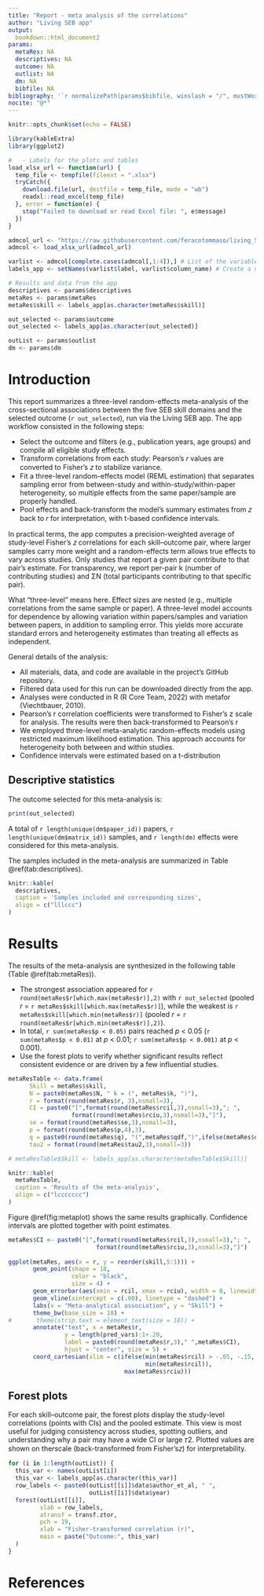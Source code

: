 ```yaml
---
title: "Report - meta analysis of the correlations"
author: "Living SEB app"
output:
  bookdown::html_document2
params:
  metaRes: NA
  descriptives: NA
  outcome: NA
  outlist: NA
  dm: NA
  bibfile: NA
bibliography: '`r normalizePath(params$bibfile, winslash = "/", mustWork = TRUE)`'
nocite: "@*"
---
```


```r
knitr::opts_chunk$set(echo = FALSE)

library(kableExtra)
library(ggplot2)

#   - Labels for the plots and tables
load_xlsx_url <- function(url) {
  temp_file <- tempfile(fileext = ".xlsx")
  tryCatch({
    download.file(url, destfile = temp_file, mode = "wb")
    readxl::read_excel(temp_file)
  }, error = function(e) {
    stop("Failed to download or read Excel file: ", e$message)
  })
}

admcol_url <- "https://raw.githubusercontent.com/feracotommaso/living_SEB_review/main/data/matrix_codebook.xlsx"
admcol <- load_xlsx_url(admcol_url)

varlist <- admcol[complete.cases(admcol[,1:4]),] # List of the variables that can be used with different grain [Topic, BROAD, specific, and label]
labels_app <- setNames(varlist$label, varlist$column_name) # Create a named vector from the lookup table

# Results and data from the app
descriptives <- params$descriptives
metaRes <- params$metaRes
metaRes$skill <- labels_app[as.character(metaRes$skill)]

out_selected <- params$outcome
out_selected <- labels_app[as.character(out_selected)]

outList <- params$outlist
dm <- params$dm

```

# Introduction

This report summarizes a three-level random-effects meta-analysis of the cross-sectional associations between the five SEB skill domains and the selected outcome (`r out_selected`), run via the Living SEB app. The app workflow consisted in the following steps:

-   Select the outcome and filters (e.g., publication years, age groups) and compile all eligible study effects.
-   Transform correlations from each study: Pearson’s 𝑟 values are converted to Fisher’s 𝑧 to stabilize variance.
-   Fit a three-level random-effects model (REML estimation) that separates sampling error from between-study and within-study/within-paper heterogeneity, so multiple effects from the same paper/sample are properly handled.
-   Pool effects and back-transform the model’s summary estimates from 𝑧 back to 𝑟 for interpretation, with t-based confidence intervals.

In practical terms, the app computes a precision-weighted average of study-level Fisher's 𝑧 correlations for each skill–outcome pair, where larger samples carry more weight and a random-effects term allows true effects to vary across studies. Only studies that report a given pair contribute to that pair’s estimate. For transparency, we report per-pair k (number of contributing studies) and ΣN (total participants contributing to that specific pair).

What “three-level” means here. Effect sizes are nested (e.g., multiple correlations from the same sample or paper). A three-level model accounts for dependence by allowing variation within papers/samples and variation between papers, in addition to sampling error. This yields more accurate standard errors and heterogeneity estimates than treating all effects as independent.

General details of the analysis:

-   All materials, data, and code are available in the project’s GitHub repository.
-   Filtered data used for this run can be downloaded directly from the app.
-   Analyses were conducted in R (R Core Team, 2022) with metafor (Viechtbauer, 2010).
-   Pearson’s r correlation coefficients were transformed to Fisher’s z scale for analysis. The results were then back-transformed to Pearson’s r
-   We employed three-level meta-analytic random-effects models using restricted maximum likelihood estimation. This approach accounts for heterogeneity both between and within studies.
-   Confidence intervals were estimated based on a t-distribution

## Descriptive statistics

The outcome selected for this meta-analysis is:

```r
print(out_selected)
```

A total of `r length(unique(dm$paper_id))` papers, `r length(unique(dm$matrix_id))` samples, and `r length(dm)` effects were considered for this meta-analysis.

The samples included in the meta-analysis are summarized in Table \@ref(tab:descriptives).

```r
knitr::kable(
  descriptives,
  caption = 'Samples included and corresponding sizes',
  align = c("lllccc")
)
```

# Results

The results of the meta-analysis are synthesized in the following table (Table \@ref(tab:metaRes)).

-   The strongest association appeared for `r round(metaRes$r[which.max(metaRes$r)],2)` with `r out_selected` (pooled *r* = `r metaRes$skill[which.max(metaRes$r)]`), while the weakest is `r metaRes$skill[which.min(metaRes$r)]` (pooled *r* = `r round(metaRes$r[which.min(metaRes$r)],2)`).
-   In total, `r sum(metaRes$p < 0.05)` pairs reached *p* \< 0.05 (`r sum(metaRes$p < 0.01)` at *p* \< 0.01; `r sum(metaRes$p < 0.001)` at *p* \< 0.001).
-   Use the forest plots to verify whether significant results reflect consistent evidence or are driven by a few influential studies.

```r
metaResTable <- data.frame(
      Skill = metaRes$skill,
      N = paste0(metaRes$N, " k = (", metaRes$k, ")"),
      r = format(round(metaRes$r, 3),nsmall=3),
      CI = paste0("[",format(round(metaRes$rcil,3),nsmall=3),"; ",
                  format(round(metaRes$rciu,3),nsmall=3),"]"),
      se = format(round(metaRes$se,3),nsmall=3),
      p = format(round(metaRes$p,4),3),
      q = paste0(round(metaRes$q), "(",metaRes$qdf,")",ifelse(metaRes$qp < .01, "*", "")),
      tau2 = format(round(metaRes$tau2,3),nsmall=3))

# metaResTable$Skill <- labels_app[as.character(metaResTable$Skill)]

knitr::kable(
  metaResTable,
  caption = 'Results of the meta-analysis',
  align = c("lccccccc")
)
```

Figure \@ref(fig:metaplot) shows the same results graphically. Confidence intervals are plotted together with point estimates.

```r
metaRes$CI <- paste0("[",format(round(metaRes$rcil,3),nsmall=3),"; ",
                         format(round(metaRes$rciu,3),nsmall=3),"]")
      
ggplot(metaRes, aes(x = r, y = reorder(skill,5:1))) +
       geom_point(shape = 18,
                  color = "black",
                  size = 4) +
       geom_errorbar(aes(xmin = rcil, xmax = rciu), width = 0, linewidth = .8) +
       geom_vline(xintercept = c(.00), linetype = "dashed") +
       labs(x = "Meta-analytical association", y = "Skill") +
       theme_bw(base_size = 18) +
#       theme(strip.text = element_text(size = 18)) +
       annotate("text", x = metaRes$r,
                y = length(pred_vars):1+.20,
                label = paste0(round(metaRes$r,3)," ",metaRes$CI), 
                hjust = "center", size = 5) +
       coord_cartesian(xlim = c(ifelse(min(metaRes$rcil) > -.05, -.15,
                                       min(metaRes$rcil)),
                                 max(metaRes$rciu)))
```

## Forest plots

For each skill–outcome pair, the forest plots display the study-level correlations (points with CIs) and the pooled estimate. This view is most useful for judging consistency across studies, spotting outliers, and understanding why a pair may have a wide CI or large 𝜏2. Plotted values are shown on the𝑟scale (back-transformed from Fisher’s𝑧) for interpretability.

```r
for (i in 1:length(outList)) {
  this_var <- names(outList[i])
  this_var <- labels_app[as.character(this_var)]
  row_labels <- paste0(outList[[i]]$data$author_et_al, " ",
                       outList[[i]]$data$year)
  forest(outList[[i]],
         slab = row_labels,
         atransf = transf.ztor,
         pch = 19,
         xlab = "Fisher-transformed correlation (r)",
         main = paste("Outcome:", this_var)
  )
}
```

# References
